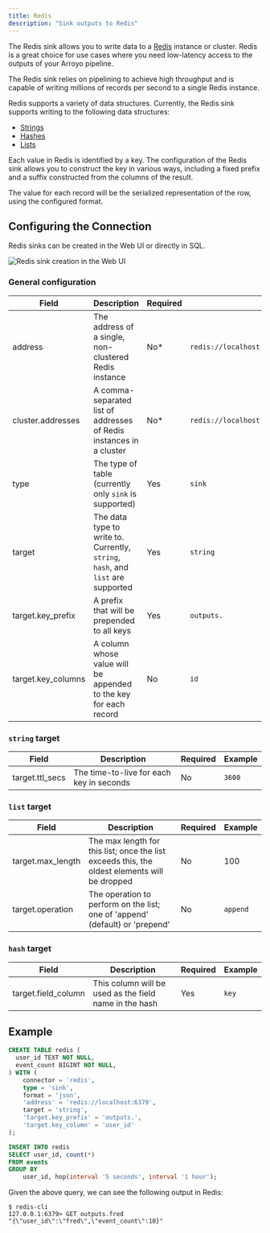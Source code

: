 ```yaml
---
title: Redis
description: "Sink outputs to Redis"
---
```


The Redis sink allows you to write data to a [Redis](https://redis.io) instance
or cluster. Redis is a great choice for use cases where you need low-latency access
to the outputs of your Arroyo pipeline.

The Redis sink relies on pipelining to achieve high throughput and is capable of
writing millions of records per second to a single Redis instance.

Redis supports a variety of data structures. Currently, the Redis sink supports
writing to the following data structures:
* [Strings](https://redis.io/docs/data-types/strings/)
* [Hashes](https://redis.io/docs/data-types/hashes)
* [Lists](https://redis.io/docs/data-types/lists)

Each value in Redis is identified by a key. The configuration of the Redis sink
allows you to construct the key in various ways, including a fixed prefix and
a suffix constructed from the columns of the result.

The value for each record will be the serialized representation of the row,
using the configured format.

## Configuring the Connection

Redis sinks can be created in the Web UI or directly in SQL.

<img
src="/images/redis.png"
alt="Redis sink creation in the Web UI"
/>


### General configuration

| Field | Description | Required | Example |
| ----- | ----------- | -------- | ------- |
| address | The address of a single, non-clustered Redis instance | No* | `redis://localhost:6379` |
| cluster.addresses | A comma-separated list of addresses of Redis instances in a cluster | No* | `redis://localhost:6379,redis://localhost:6380` |
| type | The type of table (currently only `sink` is supported) | Yes | `sink` |
| target | The data type to write to. Currently, `string`, `hash`, and `list` are supported | Yes | `string` |
| target.key_prefix | A prefix that will be prepended to all keys | Yes | `outputs.` |
| target.key_columns | A column whose value will be appended to the key for each record | No | `id` |

### `string` target

| Field | Description | Required | Example |
| ----- | ----------- | -------- | ------- |
| target.ttl_secs | The time-to-live for each key in seconds | No | `3600` |

### `list` target

| Field | Description | Required | Example |
| ----- | ----------- | -------- | ------- |
| target.max_length | The max length for this list; once the list exceeds this, the oldest elements will be dropped | No | 100 |
| target.operation | The operation to perform on the list; one of 'append' (default) or 'prepend' | No | `append` |

### `hash` target

| Field | Description | Required | Example |
| ----- | ----------- | -------- | ------- |
| target.field_column | This column will be used as the field name in the hash | Yes | `key` |

## Example

```sql
CREATE TABLE redis (
  user_id TEXT NOT NULL,
  event_count BIGINT NOT NULL,
) WITH (
    connector = 'redis',
    type = 'sink',
    format = 'json',
    'address' = 'redis://localhost:6379',
    target = 'string',
    'target.key_prefix' = 'outputs.',
    'target.key_column' = 'user_id'
);

INSERT INTO redis
SELECT user_id, count(*)
FROM events
GROUP BY
    user_id, hop(interval '5 seconds', interval '1 hour');
```

Given the above query, we can see the following output in Redis:

```
$ redis-cli
127.0.0.1:6379> GET outputs.fred
"{\"user_id\":\"fred\",\"event_count\":10}"
```
